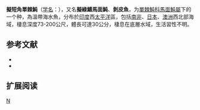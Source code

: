 {{Speciesbox 
| taxon = Thamnaconus modestoides
| image = KibireKHgara.jpg
| status = NE
| status_system = IUCN3.1
| authority = [[Barnard|Barnard]], 1927
| synonyms = *''Cantherines modestoides, Barnard, 1927''
*''Cantherhines modestoides, Barnard, 1927''
}}

'''擬短角單棘魨'''（[[学名|学名]]：{{lang|la|'''''Thamnaconus modestoides'''''}}），又名'''擬綠鰭馬面魨'''、'''剝皮魚'''，为[[單棘魨科|單棘魨科]][[馬面魨屬|馬面魨屬]]下的一个种，為溫帶海水魚，分布於[[印度|印度]]西[[太平洋|太平洋]]區，包括[[南非|南非]]、[[日本|日本]]、[[澳洲|澳洲]]西北部海域，棲息深度73-200公尺，體長可達30公分，棲息在底層水域，生活習性不明。

==参考文献==
*{{FishBase_species|genus=Thamnaconus|species=modestoides|year=2014|month=3}}
* {{TaiBNET| zh=擬短角單棘魨 | id=383001 | binomial=Thamnaconus modestoides | authority=Barnard, 1927 | var= | accessdate=2013-01-24}}

== 扩展阅读 ==
{{refbegin}}
{{wikispecies-inline|Thamnaconus modestoides|擬綠鰭馬面魨}}
{{refend}}
{{taxonbar}}

[[Category:馬面魨屬|N]]